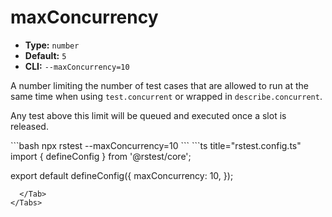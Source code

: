 # maxConcurrency

- **Type:** `number`
- **Default:** `5`
- **CLI:** `--maxConcurrency=10`

A number limiting the number of test cases that are allowed to run at the same time when using `test.concurrent` or wrapped in `describe.concurrent`.

Any test above this limit will be queued and executed once a slot is released.


<Tabs defaultValue='rstest.config.ts'>
  <Tab label="CLI">
  ```bash
  npx rstest --maxConcurrency=10
  ```
  </Tab>
  <Tab label="rstest.config.ts">
```ts title="rstest.config.ts"
import { defineConfig } from '@rstest/core';

export default defineConfig({
  maxConcurrency: 10,
});
```
  </Tab>
</Tabs>
